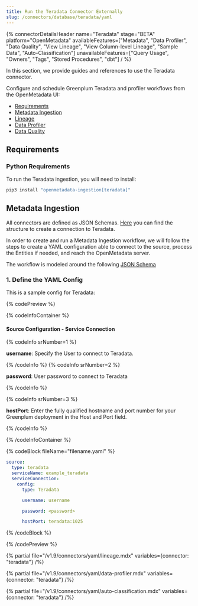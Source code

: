 ```yaml
---
title: Run the Teradata Connector Externally
slug: /connectors/database/teradata/yaml
---
```








{% connectorDetailsHeader
name="Teradata"
stage="BETA"
platform="OpenMetadata"
availableFeatures=["Metadata", "Data Profiler", "Data Quality", "View Lineage", "View Column-level Lineage", "Sample Data", "Auto-Classification"]
unavailableFeatures=["Query Usage", "Owners", "Tags", "Stored Procedures", "dbt"]
/ %}

In this section, we provide guides and references to use the Teradata connector.

Configure and schedule Greenplum Teradata and profiler workflows from the OpenMetadata UI:

- [Requirements](#requirements)
- [Metadata Ingestion](#metadata-ingestion)
- [Lineage](#lineage)
- [Data Profiler](#data-profiler)
- [Data Quality](#data-quality)


<ExternalIngestionDeployment />

## Requirements

### Python Requirements

<PythonRequirements />

To run the Teradata ingestion, you will need to install:

```bash
pip3 install "openmetadata-ingestion[teradata]"
```

## Metadata Ingestion

All connectors are defined as JSON Schemas.
[Here](https://github.com/open-metadata/OpenMetadata/blob/main/openmetadata-spec/src/main/resources/json/schema/entity/services/connections/database/teradataConnection.json)
you can find the structure to create a connection to Teradata.

In order to create and run a Metadata Ingestion workflow, we will follow
the steps to create a YAML configuration able to connect to the source,
process the Entities if needed, and reach the OpenMetadata server.

The workflow is modeled around the following
[JSON Schema](https://github.com/open-metadata/OpenMetadata/blob/main/openmetadata-spec/src/main/resources/json/schema/metadataIngestion/workflow.json)

### 1. Define the YAML Config

This is a sample config for Teradata:

{% codePreview %}

{% codeInfoContainer %}

#### Source Configuration - Service Connection

{% codeInfo srNumber=1 %}

**username**: Specify the User to connect to Teradata.

{% /codeInfo %}
{% codeInfo srNumber=2 %}

**password**: User password to connect to Teradata

{% /codeInfo %}

{% codeInfo srNumber=3 %}

**hostPort**: Enter the fully qualified hostname and port number for your Greenplum deployment in the Host and Port field.

{% /codeInfo %}




{% /codeInfoContainer %}

{% codeBlock fileName="filename.yaml" %}

```yaml {% isCodeBlock=true %}
source:
  type: teradata
  serviceName: example_teradata
  serviceConnection:
    config:
      type: Teradata
```
```yaml {% srNumber=1 %}
      username: username
```
```yaml {% srNumber=2 %}
      password: <password>
```
```yaml {% srNumber=3 %}
      hostPort: teradata:1025
```

<SourceConfig />

<IngestionSink />

<WorkflowConfig />

{% /codeBlock %}

{% /codePreview %}

<IngestionCli />

{% partial file="/v1.9/connectors/yaml/lineage.mdx" variables={connector: "teradata"} /%}

{% partial file="/v1.9/connectors/yaml/data-profiler.mdx" variables={connector: "teradata"} /%}

{% partial file="/v1.9/connectors/yaml/auto-classification.mdx" variables={connector: "teradata"} /%}

<DataQuality />
